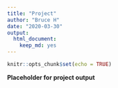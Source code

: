 ```yaml
---
title: "Project"
author: "Bruce H"
date: "2020-03-30"
output: 
  html_document: 
    keep_md: yes
---
```


```r
knitr::opts_chunk$set(echo = TRUE)
```

**Placeholder for project output**